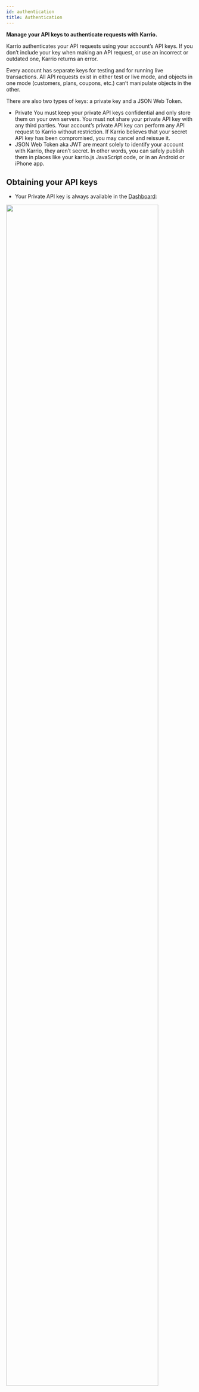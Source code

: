 ```yaml
---
id: authentication
title: Authentication
---
```


**Manage your API keys to authenticate requests with Karrio.**

Karrio authenticates your API requests using your account’s API keys.
If you don’t include your key when making an API request, or use an
incorrect or outdated one, Karrio returns an error.

Every account has separate keys for testing and for running live
transactions. All API requests exist in either test or live mode, and
objects in one mode (customers, plans, coupons, etc.) can’t manipulate
objects in the other.

There are also two types of keys: a private key and a JSON Web Token.

- Private You must keep your private API keys confidential and only
store them on your own servers. You must not share your private API
key with any third parties. Your account’s private API key can perform
any API request to Karrio without restriction. If Karrio believes that
your secret API key has been compromised, you may cancel and reissue it.
- JSON Web Token aka JWT are meant solely to identify your account with
Karrio, they aren’t secret. In other words, you can safely publish them
in places like your karrio.js JavaScript code, or in an Android or iPhone app.


## Obtaining your API keys

- Your Private API key is always available in the [Dashboard](https://app.karrio.io/developers/api):

<img src="/img/assets/api-key.png" width="90%" />


- The JSON Web Token on the other hand are obtained by API request

<div id="tabs">
<Tabs>
<TabItem value="curl" label="cURL">

```shell
curl --request POST \\
  --url https://api.karrio.io/api/token \\
  --header 'Content-Type: application/json' \\
  --data '{
	"email": "admin@example.com",
	"password": "demo"
}'
```

</TabItem>
<TabItem value="js" label="Javascript">

```javascript
const karrio = Karrio('key_...');
const token = await karrio.api.authenticate({
	"email": "admin@example.com",
	"password": "demo",
});
```

</TabItem>
</Tabs>
</div>

Karrio returns an key pair object in response to your API request.

```json
{
  "refresh": "eyJ0eXAiOiJKV1QiLCJhbGciOiJIUzI1NiJ9.eyJ0b2tlbl90eXBlIjoicmVmcmVzaCIsImV4cCI6MTYzNjYxMzY4NSwiaWF0IjoxNjM2MTgxNjg1LCJqdGkiOiIwNjM1ZGQ4NWExMWU0NTNjYTk2ZTk3NDM4ZDBjOTRkMiIsInVzZXJfaWQiOjF9.1MO8ODXIPvEQtTJdiyyFT1UA54hZnLjrVj8a3DEDbbw",
  "access": "eyJ0eXAiOiJKV1QiLCJhbGciOiJIUzI1NiJ9.eyJ0b2tlbl90eXBlIjoiYWNjZXNzIiwiZXhwIjoxNjM2MTgyNTg1LCJpYXQiOjE2MzYxODE2ODUsImp0aSI6ImMyYWI5YTAzNTRkYTRlZTQ5ZjQ1ZDdlMmI4NWQ5ZGZkIiwidXNlcl9pZCI6MX0.X-MA-9Vi_zWJfvMWSaL8dNj7XOy8kPNz16gvbciLCIM"
}
```
